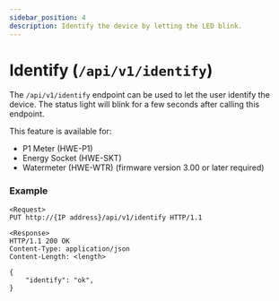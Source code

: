 ```yaml
---
sidebar_position: 4
description: Identify the device by letting the LED blink.
---
```


# Identify (`/api/v1/identify`)

The `/api/v1/identify` endpoint can be used to let the user identify the device. The status light will blink for a few seconds after calling this endpoint.

This feature is available for:

-   P1 Meter (HWE-P1)
-   Energy Socket (HWE-SKT)
-   Watermeter (HWE-WTR) (firmware version 3.00 or later required)

### Example

```
<Request>
PUT http://{IP address}/api/v1/identify HTTP/1.1

<Response>
HTTP/1.1 200 OK
Content-Type: application/json
Content-Length: <length>

{
    "identify": "ok",
}
```

